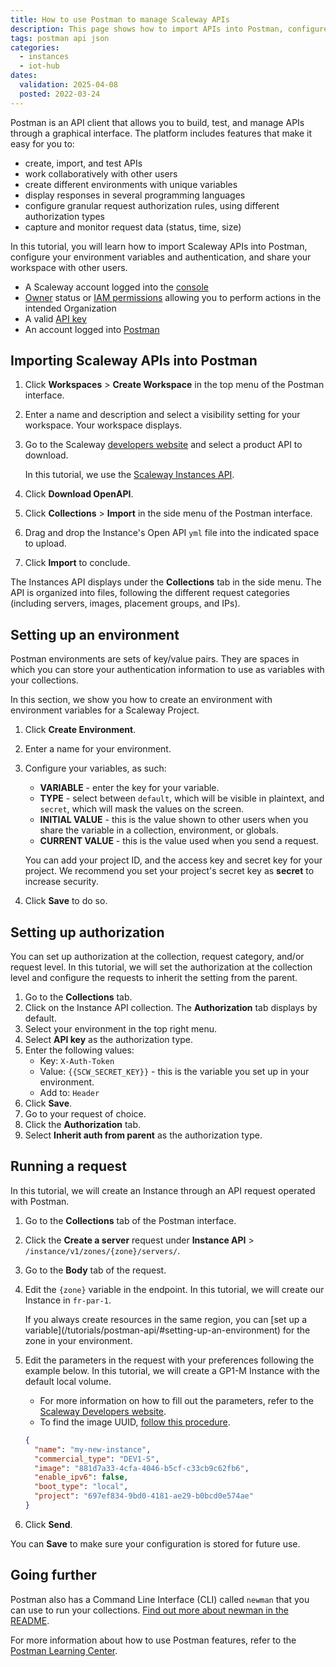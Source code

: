 ```yaml
---
title: How to use Postman to manage Scaleway APIs
description: This page shows how to import APIs into Postman, configure your environment variables and authentication, and share your workspace with other users. 
tags: postman api json
categories:
  - instances
  - iot-hub
dates:
  validation: 2025-04-08
  posted: 2022-03-24
---
```



Postman is an API client that allows you to build, test, and manage APIs through a graphical interface. The platform includes features that make it easy for you to: 
  - create, import, and test APIs
  - work collaboratively with other users
  - create different environments with unique variables
  - display responses in several programming languages
  - configure granular request authorization rules, using different authorization types
  - capture and monitor request data (status, time, size)

In this tutorial, you will learn how to import Scaleway APIs into Postman, configure your environment variables and authentication, and share your workspace with other users. 

<Requirements />

- A Scaleway account logged into the [console](https://console.scaleway.com)
- [Owner](/iam/concepts/#owner) status or [IAM permissions](/iam/concepts/#permission) allowing you to perform actions in the intended Organization
- A valid [API key](/iam/how-to/create-api-keys/)
- An account logged into [Postman](https://www.postman.com/postman-account/)

## Importing Scaleway APIs into Postman

1. Click **Workspaces** > **Create Workspace** in the top menu of the Postman interface.
    <Lightbox src="scaleway-postman-create-workspace.webp" />
2. Enter a name and description and select a visibility setting for your workspace. Your workspace displays.
3. Go to the Scaleway [developers website](https://www.scaleway.com/en/developers/) and select a product API to download. 

    In this tutorial, we use the [Scaleway Instances API](https://www.scaleway.com/en/developers/api/instance/).
4. Click **Download OpenAPI**.
    <Lightbox src="scaleway-postman-download-open-api.webp" />
5. Click **Collections** > **Import** in the side menu of the Postman interface.
    <Lightbox src="scaleway-postman-import.webp" />
6. Drag and drop the Instance's Open API `yml` file into the indicated space to upload. 
7. Click **Import** to conclude. 
  
  The Instances API displays under the **Collections** tab in the side menu. The API is organized into files, following the different request categories (including servers, images, placement groups, and IPs).

## Setting up an environment

Postman environments are sets of key/value pairs. They are spaces in which you can store your authentication information to use as variables with your collections.

In this section, we show you how to create an environment with environment variables for a Scaleway Project.

1. Click **Create Environment**. 
2. Enter a name for your environment. 
3. Configure your variables, as such:
    - **VARIABLE** - enter the key for your variable.
    - **TYPE** - select between `default`, which will be visible in plaintext, and `secret`, which will mask the values on the screen.
    - **INITIAL VALUE** - this is the value shown to other users when you share the variable in a collection, environment, or globals.
    - **CURRENT VALUE** - this is the value used when you send a request.

    You can add your project ID, and the access key and secret key for your project. We recommend you set your project's secret key as **secret** to increase security.

    <Lightbox src="scaleway-postman-add-variables.webp" />
4. Click **Save** to do so.

## Setting up authorization

You can set up authorization at the collection, request category, and/or request level. In this tutorial, we will set the authorization at the collection level and configure the requests to inherit the setting from the parent.

1. Go to the **Collections** tab.
2. Click on the Instance API collection. The **Authorization** tab displays by default.
    <Lightbox src="scaleway-postman-authorization-display.webp" />
3. Select your environment in the top right menu.
    <Lightbox src="scaleway-postman-select-environment.webp" />
4. Select **API key** as the authorization type.
5. Enter the following values:
    - Key: `X-Auth-Token`
    - Value: `{{SCW_SECRET_KEY}}` - this is the variable you set up in your environment.
    - Add to: `Header`
6. Click **Save**.
7. Go to your request of choice.
8. Click the **Authorization** tab.
9. Select **Inherit auth from parent** as the authorization type.

## Running a request

In this tutorial, we will create an Instance through an API request operated with Postman.

1. Go to the **Collections** tab of the Postman interface.
2. Click the **Create a server** request under **Instance API** > `/instance/v1/zones/{zone}/servers/`.
3. Go to the **Body** tab of the request.
4. Edit the `{zone}` variable in the endpoint. In this tutorial, we will create our Instance in `fr-par-1`.
    <Lightbox src="scaleway-postman-endpoint.webp" />

    <Message type="tip">
      If you always create resources in the same region, you can [set up a variable](/tutorials/postman-api/#setting-up-an-environment) for the zone in your environment.
    </Message> 
5. Edit the parameters in the request with your preferences following the example below. In this tutorial, we will create a GP1-M Instance with the default local volume.
    <Message type="note">
      - For more information on how to fill out the parameters, refer to the [Scaleway Developers website](https://www.scaleway.com/en/developers/api/instance/#path-instances-create-an-instance).
      - To find the image UUID, [follow this procedure](/instances/faq/#what-is-a-marketplace-image).
    </Message> 

    ```json
    {
      "name": "my-new-instance",
      "commercial_type": "DEV1-S",
      "image": "881d7a33-4cfa-4046-b5cf-c33cb9c62fb6",
      "enable_ipv6": false,
      "boot_type": "local",
      "project": "697ef834-9bd0-4181-ae29-b0bcd0e574ae"
    }
    ```
6. Click **Send**.
    <Lightbox src="scaleway-postman-response.webp" />

You can **Save** to make sure your configuration is stored for future use.

## Going further

Postman also has a Command Line Interface (CLI) called `newman` that you can use to run your collections. [Find out more about newman in the README](https://github.com/postmanlabs/newman).

For more information about how to use Postman features, refer to the [Postman Learning Center](https://learning.postman.com/docs/getting-started/introduction/).